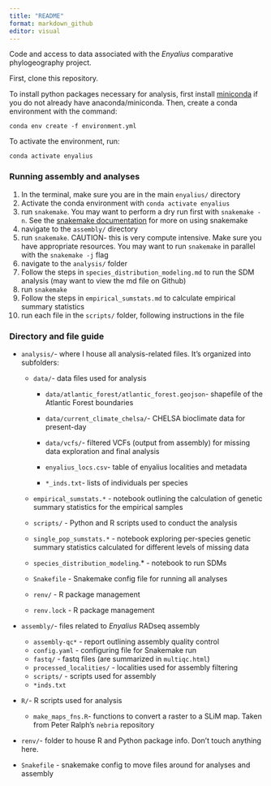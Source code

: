 ```yaml
---
title: "README"
format: markdown_github
editor: visual
---
```


Code and access to data associated with the *Enyalius* comparative phylogeography project.

First, clone this repository.

To install python packages necessary for analysis, first install [miniconda](https://docs.conda.io/en/latest/miniconda.html) if you do not already have anaconda/miniconda. Then, create a conda environment with the command:

`conda env create -f environment.yml`

To activate the environment, run:

`conda activate enyalius`

### Running assembly and analyses

1.  In the terminal, make sure you are in the main `enyalius/` directory
2.  Activate the conda environment with `conda activate enyalius`
3.  run `snakemake`. You may want to perform a dry run first with `snakemake -n`. See the [snakemake documentation](https://snakemake.readthedocs.io/en/v5.6.0/index.html) for more on using snakemake
4.  navigate to the `assembly/` directory
5.  run `snakemake`. CAUTION- this is very compute intensive. Make sure you have appropriate resources. You may want to run `snakemake` in parallel with the `snakemake -j` flag
6.  navigate to the `analysis/` folder
7.  Follow the steps in `species_distribution_modeling.md` to run the SDM analysis (may want to view the md file on Github)
8.  run `snakemake`
9.  Follow the steps in `empirical_sumstats.md` to calculate empirical summary statistics
10. run each file in the `scripts/` folder, following instructions in the file

### Directory and file guide

-   `analysis/`- where I house all analysis-related files. It's organized into subfolders:

    -   `data/`- data files used for analysis

        -   `data/atlantic_forest/atlantic_forest.geojson`- shapefile of the Atlantic Forest boundaries

        -   `data/current_climate_chelsa/`- CHELSA bioclimate data for present-day

        -   `data/vcfs/`- filtered VCFs (output from assembly) for missing data exploration and final analysis

        -   `enyalius_locs.csv`- table of enyalius localities and metadata

        -   `*_inds.txt`- lists of individuals per species

    -   `empirical_sumstats.*` - notebook outlining the calculation of genetic summary statistics for the empirical samples

    -   `scripts/` - Python and R scripts used to conduct the analysis

    -   `single_pop_sumstats.*` - notebook exploring per-species genetic summary statistics calculated for different levels of missing data

    -   `species_distribution_modeling`.\* - notebook to run SDMs

    -   `Snakefile` - Snakemake config file for running all analyses

    -   `renv/` - R package management

    -   `renv.lock` - R package management

-   `assembly/`- files related to *Enyalius* RADseq assembly

    -   `assembly-qc*` - report outlining assembly quality control
    -   `config.yaml` - configuring file for Snakemake run
    -   `fastq/` - fastq files (are summarized in `multiqc.html`)
    -   `processed_localities/` - localities used for assembly filtering
    -   `scripts/` - scripts used for assembly
    -   `*inds.txt`

-   `R/`- R scripts used for analysis

    -   `make_maps_fns.R`- functions to convert a raster to a SLiM map. Taken from Peter Ralph's `nebria` repository

-   `renv/`- folder to house R and Python package info. Don't touch anything here.

-   `Snakefile` - snakemake config to move files around for analyses and assembly
